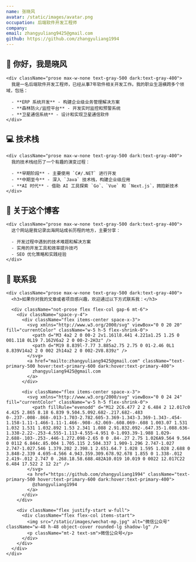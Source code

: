 ```yaml
---
name: 张晓风
avatar: /static/images/avatar.png
occupation: 后端软件开发工程师
company: 
email: zhangyuliang9425@gmail.com
github: https://github.com/zhangyuliang1994
---
```



<div className="flex flex-col space-y-8">
  <div className="space-y-4">
    <h2 className="text-3xl font-bold leading-8 tracking-tight text-gray-900 dark:text-gray-100">
      <span className="wave inline-block">👋</span> 你好，我是晓风
    </h2>

    <div className="prose max-w-none text-gray-500 dark:text-gray-400">
      我是一名后端软件开发工程师，已经从事7年软件相关开发工作。我的职业生涯横跨多个领域，包括：

      - **ERP 系统开发** - 构建企业级业务管理解决方案
      - **森林防火/监控平台** - 开发实时监控和预警系统
      - **卫星通信系统** - 设计和实现卫星通信软件
    </div>
  </div>

  <div className="space-y-4">
    <h2 className="text-2xl font-bold leading-8 tracking-tight text-gray-900 dark:text-gray-100">
      💻 技术栈
    </h2>

    <div className="prose max-w-none text-gray-500 dark:text-gray-400">
      我的技术栈经历了一个有趣的演变过程：

      - **早期阶段** - 主要使用 `C#/.NET` 进行开发
      - **中期至今** - 深入 `Java` 技术栈，构建企业级应用
      - **AI 时代** - 借助 AI 工具探索 `Go`、`Vue` 和 `Next.js`，拥抱新技术
    </div>
  </div>

  <div className="space-y-4">
    <h2 className="text-2xl font-bold leading-8 tracking-tight text-gray-900 dark:text-gray-100">
      🌟 关于这个博客
    </h2>

    <div className="prose max-w-none text-gray-500 dark:text-gray-400">
      这个网站是我记录出海网站成长历程的地方，主要分享：

      - 开发过程中遇到的技术难题和解决方案
      - 实用的开发工具和效率提升技巧
      - SEO 优化策略和实践经验
    </div>
  </div>

  <div className="space-y-4">
    <h2 className="text-2xl font-bold leading-8 tracking-tight text-gray-900 dark:text-gray-100">
      📱 联系我
    </h2>

    <div className="prose max-w-none text-gray-500 dark:text-gray-400">
      <h3>如果你对我的文章或者项目感兴趣，欢迎通过以下方式联系我：</h3>

      <div className="not-prose flex flex-col gap-6 mt-6">
        <div className="space-y-4">
          <div className="flex items-center space-x-3">
            <svg xmlns="http://www.w3.org/2000/svg" viewBox="0 0 20 20" fill="currentColor" className="w-5 h-5 flex-shrink-0">
              <path d="M3 4a2 2 0 00-2 2v1.161l8.441 4.221a1.25 1.25 0 001.118 0L19 7.162V6a2 2 0 00-2-2H3z" />
              <path d="M19 8.839l-7.77 3.885a2.75 2.75 0 01-2.46 0L1 8.839V14a2 2 0 002 2h14a2 2 0 002-2V8.839z" />
            </svg>
            <a href="mailto:zhangyuliang9425@gmail.com" className="text-primary-500 hover:text-primary-600 dark:hover:text-primary-400">
              zhangyuliang9425@gmail.com
            </a>
          </div>
          
          <div className="flex items-center space-x-3">
            <svg xmlns="http://www.w3.org/2000/svg" viewBox="0 0 24 24" fill="currentColor" className="w-5 h-5 flex-shrink-0">
              <path fillRule="evenodd" d="M12 2C6.477 2 2 6.484 2 12.017c0 4.425 2.865 8.18 6.839 9.504.5.092.682-.217.682-.483 0-.237-.008-.868-.013-1.703-2.782.605-3.369-1.343-3.369-1.343-.454-1.158-1.11-1.466-1.11-1.466-.908-.62.069-.608.069-.608 1.003.07 1.531 1.032 1.531 1.032.892 1.53 2.341 1.088 2.91.832.092-.647.35-1.088.636-1.338-2.22-.253-4.555-1.113-4.555-4.951 0-1.093.39-1.988 1.029-2.688-.103-.253-.446-1.272.098-2.65 0 0 .84-.27 2.75 1.026A9.564 9.564 0 0112 6.844c.85.004 1.705.115 2.504.337 1.909-1.296 2.747-1.027 2.747-1.027.546 1.379.202 2.398.1 2.651.64.7 1.028 1.595 1.028 2.688 0 3.848-2.339 4.695-4.566 4.943.359.309.678.92.678 1.855 0 1.338-.012 2.419-.012 2.747 0 .268.18.58.688.482A10.019 10.019 0 0022 12.017C22 6.484 17.522 2 12 2z" />
            </svg>
            <a href="https://github.com/zhangyuliang1994" className="text-primary-500 hover:text-primary-600 dark:hover:text-primary-400">
              @zhangyuliang1994
            </a>
          </div>
        </div>

        <div className="flex justify-start w-full">
          <div className="flex flex-col items-start">
            <img src="/static/images/wechat-mp.jpg" alt="微信公众号" className="w-48 h-48 object-cover rounded-lg shadow-lg" />
            <p className="mt-2 text-sm">微信公众号</p>
          </div>
        </div>
      </div>
    </div>
  </div>
</div>
